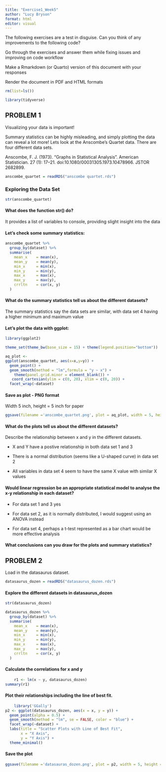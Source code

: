 ```yaml
---
title: "Exercise1_Week5"
author: "Lucy Bryson"
format: html
editor: visual
---
```


The following exercises are a test in disguise. Can you think of any improvements to the following code?

Go through the exercises and answer them while fixing issues and improving on code workflow

Make a Rmarkdown (or Quarto) version of this document with your responses

Render the document in PDF and HTML formats

```r
rm(list=ls()) 

library(tidyverse)
```

## PROBLEM 1

Visualizing your data is important!

Summary statistics can be highly misleading, and simply plotting the data can reveal a lot more! Lets look at the Anscombe’s Quartet data. There are four different data sets.

Anscombe, F. J. (1973). "Graphs in Statistical Analysis". American Statistician. 27 (1): 17–21. doi:10.1080/00031305.1973.10478966. JSTOR 2682899.

```r
anscombe_quartet = readRDS("anscombe quartet.rds")
```

### Exploring the Data Set 

```r
str(anscombe_quartet)
```

#### What does the function str() do?

It provides a list of variables to console, providing slight insight into the data

#### Let's check some summary statistics:

```r
anscombe_quartet %>% 
  group_by(dataset) %>% 
  summarise(
    mean_x    = mean(x),
    mean_y    = mean(y),
    min_x     = min(x),
    min_y     = min(y),
    max_x     = max(x),
    max_y     = max(y),
    crrltn    = cor(x, y)
  )
```

#### What do the summary statistics tell us about the different datasets?

The summary statistics say the data sets are similar, with data set 4 having a higher minimum and maximum value

#### Let's plot the data with ggplot:

```r
library(ggplot2)

theme_set(theme_bw(base_size = 15) + theme(legend.position="bottom"))

aq_plot <-
ggplot(anscombe_quartet, aes(x=x,y=y)) +
  geom_point() + 
  geom_smooth(method = "lm",formula = "y ~ x") +
    theme(panel.grid.minor = element_blank()) +
   coord_cartesian(ylim = c(0, 20), xlim = c(0, 20)) +
  facet_wrap(~dataset)
```

#### Save as plot - PNG format

Width 5 inch, height = 5 inch for paper

```r
ggsave(filename ='anscombe_quartet.png', plot = aq_plot, width = 5, height = 5)
```

#### What do the plots tell us about the different datasets?

Describe the relationship between x and y in the different datasets.

-   X and Y have a postive relationship in both data set 1 and 3

-   There is a normal distribution (seems like a U-shaped curve) in data set 2

-   All variables in data set 4 seem to have the same X value with similar X values

#### Would linear regression be an appropriate statistical model to analyse the x-y relationship in each dataset?

-   For data set 1 and 3 yes

-   For data set 2, as it is normally distributed, I would suggest using an ANOVA instead

-   For data set 4, perhaps a t-test represented as a bar chart would be more effective analysis

#### What conclusions can you draw for the plots and summary statistics?

## PROBLEM 2

Load in the datasaurus dataset.

```r
datasaurus_dozen = readRDS("datasaurus_dozen.rds")
```

#### Explore the different datasets in datasaurus_dozen

```r
str(datasaurus_dozen)

datasaurus_dozen %>% 
  group_by(dataset) %>% 
  summarise(
    mean_x    = mean(x),
    mean_y    = mean(y),
    min_x     = min(x),
    min_y     = min(y),
    max_x     = max(x),
    max_y     = max(y),
    crrltn    = cor(x, y)
  )
```

#### Calculate the correlations for x and y

```r
	r1 <- lm(x ~ y, datasaurus_dozen)
summary(r1)

```

#### Plot their relationships including the line of best fit.

```r
	library('GGally')
p2 <- ggplot(datasaurus_dozen, aes(x = x, y = y)) +
  geom_point(alpha = 0.5) +
  geom_smooth(method = "lm", se = FALSE, color = "blue") +
  facet_wrap(~dataset) +
  labs(title = "Scatter Plots with Line of Best Fit",
       x = "X Axis",
       y = "Y Axis") +
  theme_minimal()
```

#### Save the plot

```r
ggsave(filename ='datasauras_dozen.png', plot = p2, width = 5, height = 5)
```
